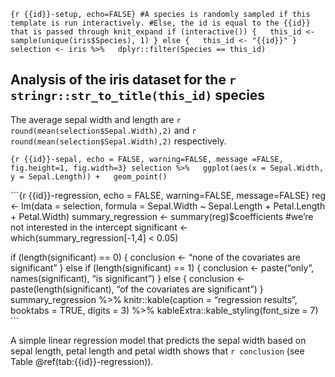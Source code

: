 ```{r {{id}}-setup, echo=FALSE}
#A species is randomly sampled if this template is run interactively.
#Else, the id is equal to the {{id}} that is passed through knit_expand
if (interactive()) {
  this_id <- sample(unique(iris$Species), 1)
} else {
  this_id <- "{{id}}"
}
selection <- iris %>%
  dplyr::filter(Species == this_id)
```

## Analysis of the iris dataset for the `r stringr::str_to_title(this_id)` species

The average sepal width and length are `r round(mean(selection$Sepal.Width),2)` and `r round(mean(selection$Sepal.Width),2)` respectively. 

```{r {{id}}-sepal, echo = FALSE, warning=FALSE, message =FALSE, fig.height=1, fig.width=3}
selection %>%
  ggplot(aes(x = Sepal.Width, y = Sepal.Length)) +
  geom_point()
```

```{r {{id}}-regression, echo = FALSE, warning=FALSE, message=FALSE}
reg <- lm(data = selection,
   formula = Sepal.Width ~ Sepal.Length + Petal.Length + Petal.Width)
summary_regression <- summary(reg)$coefficients
#we're not interested in the intercept
significant <- which(summary_regression[-1,4] < 0.05)

if (length(significant) == 0) {
   conclusion <- "none of the covariates are significant"
} else if (length(significant) == 1) {
     conclusion <- paste("only", names(significant), "is significant")
} else {
       conclusion <- paste(length(significant), "of the covariates are significant")
       }
summary_regression %>%
  knitr::kable(caption = "regression results",
        booktabs = TRUE,
        digits = 3) %>%
  kableExtra::kable_styling(font_size = 7)
```

A simple linear regression model that predicts the sepal width based on sepal length, petal length and petal width shows that `r conclusion` (see Table \@ref(tab:{{id}}-regression)).
